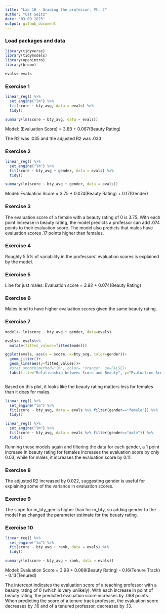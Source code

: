 ```yaml
---
title: "Lab 10 - Grading the professor, Pt. 2"
author: "Cat Seitz"
date: "03.09.2023"
output: github_document
---
```


### Load packages and data

```r
library(tidyverse) 
library(tidymodels)
library(openintro)
library(broom)
```

```r

evals<-evals

```


### Exercise 1

```r

linear_reg() %>%
  set_engine("lm") %>%
  fit(score ~ bty_avg, data = evals) %>%
  tidy()

summary(lm(score ~ bty_avg, data = evals))

```

Model: (Evaluation Score) = 3.88 + 0.067(Beauty Rating)

The R2 was .035 and the adjusted R2 was .033

### Exercise 2

```r

linear_reg() %>%
  set_engine("lm") %>%
  fit(score ~ bty_avg + gender, data = evals) %>%
  tidy()

summary(lm(score ~ bty_avg + gender, data = evals))

```

Model: Evaluation Score = 3.75 + 0.074(Beauty Rating) + 0.17(Gender)

### Exercise 3

The evaluation score of a female with a beauty rating of 0 is 3.75. With each point increase in beauty rating, the model predicts a professor can add .074 points to their evaluation score. The model also predicts that males have evaluation scores .17 points higher than females. 

### Exercise 4

Roughly 5.5% of variability in the professors' evaluation scores is explained by the model. 

### Exercise 5

Line for just males: Evaluation score = 3.92 + 0.074(Beauty Rating)

### Exercise 6

Males tend to have higher evaluation scores given the same beauty rating. 

### Exercise 7

```r

model<- lm(score ~ bty_avg * gender, data=evals)

evals<- evals%>% 
  mutate(fitted_values=fitted(model))

ggplot(evals, aes(y = score, x=bty_avg, color=gender))+
  geom_jitter()+
  geom_line(aes(y=fitted_values))+
  #stat_smooth(method="lm", color= "orange", se=FALSE)+
  labs(title="Relationship between Score and Beauty", y="Evaluation Score", x="Average Beauty Rating")



```

Based on this plot, it looks like the beauty rating matters less for females than it does for males. 

```r

linear_reg() %>%
  set_engine("lm") %>%
  fit(score ~ bty_avg, data = evals %>% filter(gender=="female")) %>%
  tidy()

linear_reg() %>%
  set_engine("lm") %>%
  fit(score ~ bty_avg, data = evals %>% filter(gender=="male")) %>%
  tidy()

```

Running these models again and filtering the data for each gender, a 1 point increase in beauty rating for females increases the evaluation score by only 0.03; while for males, it increases the evaluation score by 0.11. 

### Exercise 8 

The adjusted R2 increased by 0.022, suggesting gender is useful for explaining some of the variance in evaluation scores. 

### Exercise 9

The slope for m_bty_gen is higher than for m_bty, so adding gender to the model has changed the parameter estimate for the beuaty rating. 

### Exercise 10

```r

linear_reg() %>%
  set_engine("lm") %>%
  fit(score ~ bty_avg + rank, data = evals) %>%
  tidy()

summary(lm(score ~ bty_avg + rank, data = evals))

```


Model: Evaluation Score = 3.98 + 0.068(Beauty Rating) - 0.16(Tenure Track) - 0.13(Tenured)

The intercept indicates the evaluation score of a teaching professor with a beauty rating of 0 (which is very unlikely). With each increase in point of beauty rating, the predicted evaluation score increases by .068 points. When predicting the score of a tenure track professor, the evaluation score decreases by .16 and of a tenured professor, decreases by .13. 

























